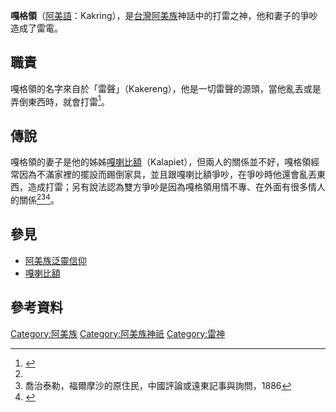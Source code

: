 {{noteTA
|G1=阿美族神話
}}

{{Infobox deity
| type = taiwan
| name =嘎格領
| image = 
| image_size = 
| alt = 
| caption =
| god_of = 雷神、雷電之神
| abode = 
| symbol =
| consort = [[嘎喇比額|嘎喇比額]]
| parents = 
| siblings = [[嘎喇比額|嘎喇比額]]
| children = 
| mount = 
|script_name=[[阿美語|阿美語]]|script=Kakring}}

'''嘎格領'''（[[阿美語|阿美語]]：Kakring），是[[台灣|台灣]][[阿美族|阿美族]]神話中的打雷之神，他和妻子的爭吵造成了雷電。

== 職責 ==
嘎格領的名字來自於「雷聲」（Kakereng），他是一切雷聲的源頭，當他亂丟或是弄倒東西時，就會打雷<ref name="妖怪臺灣">{{cite book |last= |first= |date=2017年1月5日 |title=麒麟颶：風中火雲 |work=《妖怪臺灣：三百年島嶼奇幻誌‧妖鬼神遊卷》 |url= |location= |publisher=聯經出版公司 |page= |isbn= |author=何敬堯 }}</ref>。

== 傳說 ==
嘎格領的妻子是他的姊姊[[嘎喇比額|嘎喇比額]]（Kalapiet），但兩人的關係並不好，嘎格領經常因為不滿家裡的擺設而踢倒家具，並且跟嘎喇比額爭吵，在爭吵時他還會亂丟東西，造成打雷；另有說法認為雙方爭吵是因為嘎格領用情不專、在外面有很多情人的關係<ref name="妖怪臺灣" /><ref>喬治泰勒，福爾摩沙的原住民，中國評論或遠東記事與詢問，1886</ref><ref name="看見十九世紀臺灣-十四位西方旅行者的福爾摩沙故事">{{cite book |author=[[費德廉|費德廉]]、[[羅效德|羅效德]] 編譯 |title=《看見十九世紀臺灣-十四位西方旅行者的福爾摩沙故事》 |url=https://www.govbooks.com.tw/books/63242 |publisher=[[國立臺灣歷史博物館|國立臺灣歷史博物館]]籌備處 |year=2006-12 |isbn=9789868241664 }}</ref>{{Rp|282}}。

== 參見 ==
*[[阿美族泛靈信仰|阿美族泛靈信仰]]
*[[嘎喇比額|嘎喇比額]]

== 參考資料 ==
{{reflist}}
[[Category:阿美族|Category:阿美族]]
[[Category:阿美族神祇|Category:阿美族神祇]]
[[Category:雷神|Category:雷神]]
{{Myth-stub}}